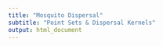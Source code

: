 ```yaml
---
title: "Mosquito Dispersal"
subtitle: "Point Sets & Dispersal Kernels" 
output: html_document
---
```


